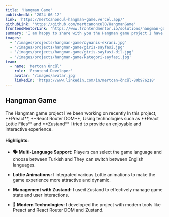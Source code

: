 ```yaml
---
title: 'Hangman Game'
publishedAt: '2024-06-12'
link: 'https://mertcanoncul-hangman-game.vercel.app/'
githubLink: 'https://github.com/mertcanoncul0/HangmanGame'
frontendMentorLink: 'https://www.frontendmentor.io/solutions/hangman-game-k0K_oH7izP'
summary: 'I am happy to share with you the Hangman game project I have been working on recently! In this project, I tried to provide a very enjoyable and interactive experience using technologies such as Preact, React Router DOM, React Lottie Files and Zustand.'
images:
  - '/images/projects/hangman-game/oynanis-ekrani.jpg'
  - '/images/projects/hangman-game/giris-sayfasi.jpg'
  - '/images/projects/hangman-game/giris-sayfasi-dil.jpg'
  - '/images/projects/hangman-game/kategori-sayfasi.jpg'
team:
  - name: 'Mertcan Öncül'
    role: 'Frontend Developer'
    avatar: '/images/avatar.jpg'
    linkedIn: 'https://www.linkedin.com/in/mertcan-öncül-80b976218'
---
```


## Hangman Game

<p>
  The Hangman game project I've been working on recently In this project,
  **Preact**, **React Router DOM**, Using technologies such as **React Lottie
  Files** and **Zustand** I tried to provide an enjoyable and interactive
  experience.
</p>

#### Highlights:

- **🗣️ Multi-Language Support:** Players can select the game language and choose between Turkish and
  They can switch between English languages.

- **Lottie Animations:** I integrated various Lottie animations to make the game experience more attractive and dynamic.

- **Management with Zustand:** I used Zustand to effectively manage game state and user interactions.

- **📜 Modern Technologies:** I developed the project with modern tools like Preact and React Router DOM and Zustand.
